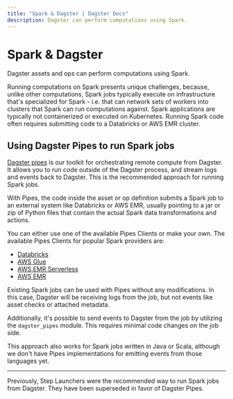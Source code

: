 ```yaml
---
title: "Spark & Dagster | Dagster Docs"
description: Dagster can perform computations using Spark.
---
```


# Spark & Dagster

Dagster assets and ops can perform computations using Spark.

Running computations on Spark presents unique challenges, because, unlike other computations, Spark jobs typically execute on infrastructure that's specialized for Spark - i.e. that can network sets of workers into clusters that Spark can run computations against. Spark applications are typically not containerized or executed on Kubernetes. Running Spark code often requires submitting code to a Databricks or AWS EMR cluster.

## Using Dagster Pipes to run Spark jobs

[Dagster pipes](/concepts/dagster-pipes) is our toolkit for orchestrating remote compute from Dagster. It allows you to run code outside of the Dagster process, and stream logs and events back to Dagster. This is the recommended approach for running Spark jobs.

With Pipes, the code inside the asset or op definition submits a Spark job to an external system like Databricks or AWS EMR, usually pointing to a jar or zip of Python files that contain the actual Spark data transformations and actions.

You can either use one of the available Pipes Clients or make your own. The available Pipes Clients for popular Spark providers are:

- [Databricks](/concepts/dagster-pipes/databricks)
- [AWS Glue](/concepts/dagster-pipes/aws-glue)
- [AWS EMR Serverless](/concepts/dagster-pipes/aws-emr-serverless)
- [AWS EMR](/concepts/dagster-pipes/aws-emr)

Existing Spark jobs can be used with Pipes without any modifications. In this case, Dagster will be receiving logs from the job, but not events like asset checks or attached metadata.

Additionally, it's possible to send events to Dagster from the job by utilizing the `dagster_pipes` module. This requires minimal code changes on the job side.

This approach also works for Spark jobs written in Java or Scala, although we don't have Pipes implementations for emitting events from those languages yet.

---

Previously, Step Launchers were the recommended way to run Spark jobs from Dagster. They have been superseded in favor of Dagster Pipes.
